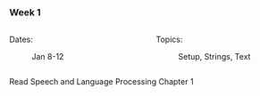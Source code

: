 ### Week 1

:::: {.columns}

::: {.column width="50%"}

Dates: 

: Jan 8-12

:::

::: {.column width="50%"}

Topics:

: Setup, Strings, Text

:::

::::

Read Speech and Language Processing Chapter 1